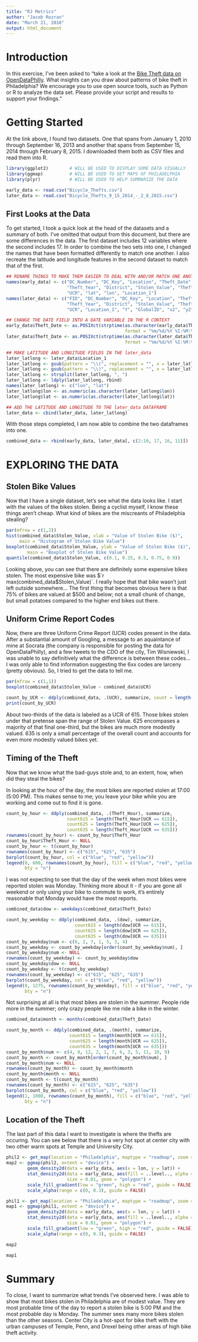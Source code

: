 ```yaml
---
title: "RJ Metrics"
author: "Jacob Rozran"
date: "March 21, 2016"
output: html_document
---
```


# Introduction

In this exercise, I've been asked to "take a look at the [Bike Theft data on OpenDataPhilly](https://www.opendataphilly.org/dataset/bicycle-thefts). What insights can you draw about patterns of bike theft in Philadelphia? We encourage you to use open source tools, such as Python or R to analyze the data set. Please provide your script and results to support your findings."

# Getting Started

At the link above, I found two datasets. One that spans from January 1, 2010 through September 16, 2013 and another that spans from September 15, 2014 through February 8, 2015. I downloaded them both as CSV files and read them into R. 

```r
library(ggplot2)        # WILL BE USED TO DISPLAY SOME DATA VISUALLY
library(ggmap)          # WILL BE USED TO GET MAPS OF PHILADELPHIA
library(plyr)           # WILL BE USED TO HELP SUMMARIZE THE DATA

early_data <- read.csv("Bicycle_Thefts.csv")
later_data <- read.csv("Bicycle_Thefts_9_15_2014_-_2_8_2015.csv")
```

## First Looks at the Data

To get started, I took a quick look at the head of the datasets and a summary of both. I've omitted that output from this document, but there are some differences in the data. The first dataset includes 12 variables where the second includes 17. In order to combine the two sets into one, I changed the names that have been formatted differently to match one another. I also recreate the latitude and longitude features in the second dataset to match that of the first. 

```r
## RENAME THINGS TO MAKE THEM EASIER TO DEAL WITH AND/OR MATCH ONE ANOTHER
names(early_data) <- c("DC_Number", "DC_Key", "Location", "Theft_Date", 
                       "Theft_Year", "District", "Stolen_Value", "Theft_Hour", 
                       "UCR", "lat", "lon", "Location_1")
names(later_data) <- c("FID", "DC_Number", "DC_Key", "Location", "Theft_Date", 
                       "Theft_Year", "District", "Stolen_Value", "Theft_Hour", 
                       "UCR", "Location_1", "Y", "GlobalID", "x2", "y2")

## CHANGE THE DATE FIELD INTO A DATE VARIABLE IN THE R CONTEXT
early_data$Theft_Date <- as.POSIXct(strptime(as.character(early_data$Theft_Date), 
                                             format = "%m/%d/%Y %I:%M:%S %p"))
later_data$Theft_Date <- as.POSIXct(strptime(as.character(later_data$Theft_Date), 
                                             format = "%m/%d/%Y %I:%M:%S %p"))

## MAKE LATITUDE AND LONGITUDE FIELDS IN THE later_data
later_latlong <- later_data$Location_1
later_latlong <- gsub(pattern = "\\(", replacement = "", x = later_latlong)
later_latlong <- gsub(pattern = "\\)", replacement = "", x = later_latlong)
later_latlong <- strsplit(later_latlong, ", ")
later_latlong <- ldply(later_latlong, rbind)
names(later_latlong) <- c("lon", "lat")
later_latlong$lon <- as.numeric(as.character(later_latlong$lon))
later_latlong$lat <- as.numeric(as.character(later_latlong$lat))

## ADD THE LATITUDE AND LONGITUDE TO THE later_data DATAFRAME
later_data <- cbind(later_data, later_latlong)
```

With those steps completed, I am now able to combine the two dataframes into one. 

```r
combined_data <- rbind(early_data, later_data[, c(2:10, 17, 16, 11)])
```

# EXPLORING THE DATA

## Stolen Bike Values

Now that I have a single dataset, let's see what the data looks like. I start with the values of the bikes stolen. Being a cyclist myself, I know these things aren't cheap. What kind of bikes are the miscreants of Philadelphia stealing?

```r
par(mfrow = c(1,2))
hist(combined_data$Stolen_Value, xlab = "Value of Stolen Bike ($)", 
     main = "Histogram of Stolen Bike Value")
boxplot(combined_data$Stolen_Value, ylab = "Value of Stolen Bike ($)", 
        main = "Boxplot of Stolen Bike Value")
quantile(combined_data$Stolen_Value, c(0.1, 0.25, 0.5, 0.75, 0.9))
```

Looking above, you can see that there are definitely some expensive bikes stolen. The most expensive bike was $`r max(combined_data$Stolen_Value)`. I really hope that that bike wasn't just left outside somewhere... The first thing that becomes obvious here is that 75% of bikes are valued at $500 and below; not a small chunk of change, but small potatoes compared to the higher end bikes out there. 

## Uniform Crime Report Codes

Now, there are three Uniform Crime Report (UCR) codes present in the data. After a substantial amount of Googling, a message to an aquaintance of mine at Socrata (the company is responsible for posting the data for OpenDataPhilly), and a few tweets to the CDO of the city, Tim Wisniewski, I was unable to say definitively what the difference is between these codes... I was only able to find information suggesting the 6xx codes are larceny (pretty obvious). So, I tried to get the data to tell me. 

```r
par(mfrow = c(1,1))
boxplot(combined_data$Stolen_Value ~ combined_data$UCR)

count_by_UCR <- ddply(combined_data, .(UCR), summarize, count = length(UCR))
print(count_by_UCR)
```

About two-thirds of the data is labeled as a UCR of 615. Those bikes stolen under that pretense span the range of Stolen Value. 625 encompases a majority of that final one-third, but the bikes are much more modestly valued. 635 is only a small percentage of the overall count and accounts for even more modestly valued bikes yet. 

## Timing of the Theft

Now that we know what the bad-guys stole and, to an extent, how, when did they steal the bikes? 

In looking at the hour of the day, the most bikes are reported stolen at 17:00 (5:00 PM). This makes sense to me; you leave your bike while you are working and come out to find it is gone. 

```r
count_by_hour <- ddply(combined_data, .(Theft_Hour), summarize, 
                       count615 = length(Theft_Hour[UCR == 615]),
                       count625 = length(Theft_Hour[UCR == 625]),
                       count635 = length(Theft_Hour[UCR == 635]))
rownames(count_by_hour) <- count_by_hour$Theft_Hour
count_by_hour$Theft_Hour <- NULL
count_by_hour <- t(count_by_hour)
rownames(count_by_hour) <- c("615", "625", "635")
barplot(count_by_hour, col = c("blue", "red", "yellow"))
legend(0, 600, rownames(count_by_hour), fill = c("blue", "red", "yellow"), 
       bty = "n")
```

I was not expecting to see that the day of the week when most bikes were reported stolen was Monday. Thinking more about it - if you are gone all weekend or only using your bike to commute to work, it's entirely reasonable that Monday would have the most reports.

```r
combined_data$dow <- weekdays(combined_data$Theft_Date)

count_by_weekday <- ddply(combined_data, .(dow), summarize, 
                          count615 = length(dow[UCR == 615]),
                          count625 = length(dow[UCR == 625]),
                          count635 = length(dow[UCR == 635]))
count_by_weekday$num <- c(6, 2, 7, 1, 5, 3, 4)
count_by_weekday <- count_by_weekday[order(count_by_weekday$num), ]
count_by_weekday$num <- NULL
rownames(count_by_weekday) <- count_by_weekday$dow
count_by_weekday$dow <- NULL
count_by_weekday <- t(count_by_weekday)
rownames(count_by_weekday) <- c("615", "625", "635")
barplot(count_by_weekday, col = c("blue", "red", "yellow"))
legend(0, 1275, rownames(count_by_weekday), fill = c("blue", "red", "yellow"), 
       bty = "n")
```

Not surprising at all is that most bikes are stolen in the summer. People ride more in the summer; only crazy people like me ride a bike in the winter.

```r
combined_data$month <- months(combined_data$Theft_Date)

count_by_month <- ddply(combined_data, .(month), summarize, 
                        count615 = length(month[UCR == 615]), 
                        count625 = length(month[UCR == 625]),
                        count635 = length(month[UCR == 635]))
count_by_month$num <- c(4, 8, 12, 2, 1, 7, 6, 3, 5, 11, 10, 9)
count_by_month <- count_by_month[order(count_by_month$num), ]
count_by_month$num <- NULL
rownames(count_by_month) <- count_by_month$month
count_by_month$month <- NULL
count_by_month <- t(count_by_month)
rownames(count_by_month) <- c("615", "625", "635")
barplot(count_by_month, col = c("blue", "red", "yellow"))
legend(1, 1000, rownames(count_by_month), fill = c("blue", "red", "yellow"), 
       bty = "n")
```

## Location of the Theft

The last part of this data I want to investigate is where the thefts are occuring. You can see below that there is a very hot spot at center city with two other warm spots at Temple and University City. 

```r
phil2 <- get_map(location = "Philadelphia", maptype = "roadmap", zoom = 12)
map2 <- ggmap(phil2, extent = "device") + 
        geom_density2d(data = early_data, aes(x = lon, y = lat)) + 
        stat_density2d(data = early_data, aes(fill = ..level.., alpha = ..level..),
                       size = 0.01, geom = "polygon") + 
        scale_fill_gradient(low = "green", high = "red", guide = FALSE) + 
        scale_alpha(range = c(0, 0.3), guide = FALSE)

phil1 <- get_map(location = "Philadelphia", maptype = "roadmap", zoom = 13)
map1 <- ggmap(phil1, extent = "device") + 
        geom_density2d(data = early_data, aes(x = lon, y = lat)) + 
        stat_density2d(data = early_data, aes(fill = ..level.., alpha = ..level..),
                       size = 0.01, geom = "polygon") + 
        scale_fill_gradient(low = "green", high = "red", guide = FALSE) + 
        scale_alpha(range = c(0, 0.3), guide = FALSE)

map2

map1
```

# Summary

To close, I want to summarize what trends I've observed here. I was able to show that most bikes stolen in Philadelphia are of modest value. They are most probable time of the day to report a stolen bike is 5:00 PM and the most probable day is Monday. The summer sees many more bikes stolen than the other seasons. Center City is a hot-spot for bike theft with the urban campuses of Temple, Penn, and Drexel being other areas of high bike theft activity. 